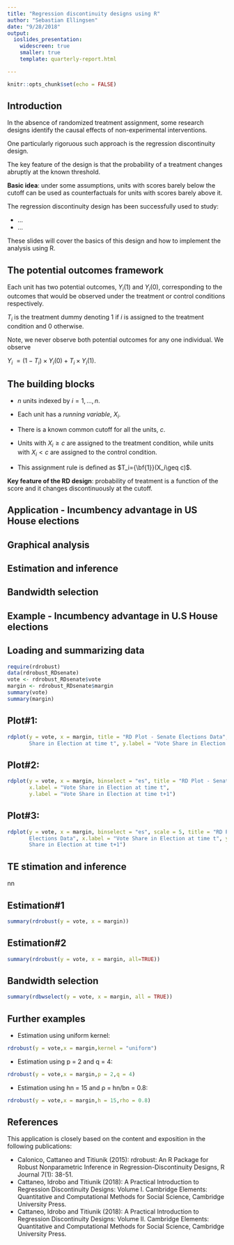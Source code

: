 ```yaml
---
title: "Regression discontinuity designs using R"
author: "Sebastian Ellingsen"
date: "9/28/2018"
output:
  ioslides_presentation:
    widescreen: true
    smaller: true
    template: quarterly-report.html

---
```


```r
knitr::opts_chunk$set(echo = FALSE)
```


## Introduction
In the absence of randomized treatment assignment, some research designs identify the causal effects of non-experimental interventions.

One particularly rigoruous such approach is the regression discontinuity design.

The key feature of the design is that the probability of a treatment changes abruptly at the known threshold.

**Basic idea**: under some assumptions, units with scores barely below the cutoff can be used as counterfactuals for units with scores barely above it.

The regression discontinuity design has been successfully used to study:

- ...
- ...

These slides will cover the basics of this design and how to implement the analysis using R.



## The potential outcomes framework
Each unit has two potential outcomes, $Y_i(1)$ and $Y_i(0)$, corresponding to the outcomes that would be observed under the treatment or control conditions respectively.

$T_i$ is the treatment dummy denoting $1$ if $i$ is assigned to the treatment condition and $0$ otherwise.

Note, we never observe both potential outcomes for any one individual. We observe 

$Y_i~= (1−T_i)\times Y_i(0) +T_i \times Y_i(1).$




## The building blocks

- $n$  units indexed by $i=1,...,n$.

- Each unit has a *running variable*, $X_i$.

- There is a known common cutoff for all the units, $c$.

- Units with $X_i\geq c$ are assigned to the treatment condition, while units with $X_i < c$ are  assigned  to  the  control  condition.

- This  assignment rule is  defined  as $T_i={\bf{1}}(X_i\geq c)$.


**Key feature of the RD design**: probability of treatment is a function of the score and it changes discontinuously at the cutoff.
 
## Application - Incumbency advantage in US House elections


## Graphical analysis

## Estimation and inference

## Bandwidth selection



## Example - Incumbency advantage in U.S House elections

## Loading and summarizing data
```r
require(rdrobust)
data(rdrobust_RDsenate)
vote <- rdrobust_RDsenate$vote 
margin <- rdrobust_RDsenate$margin
summary(vote)
summary(margin)


```



## Plot#1:
```r
rdplot(y = vote, x = margin, title = "RD Plot - Senate Elections Data", x.label = "Vote 
       Share in Election at time t", y.label = "Vote Share in Election at time t+1")
```



## Plot#2:
```r
rdplot(y = vote, x = margin, binselect = "es", title = "RD Plot - Senate Elections Data",
       x.label = "Vote Share in Election at time t", 
       y.label = "Vote Share in Election at time t+1")
```



## Plot#3:
```r
rdplot(y = vote, x = margin, binselect = "es", scale = 5, title = "RD Plot - Senate
       Elections Data", x.label = "Vote Share in Election at time t", y.label = "Vote 
       Share in Election at time t+1")
```


## TE stimation and inference
nn

## Estimation#1
```r
summary(rdrobust(y = vote, x = margin))

```


## Estimation#2
```r
summary(rdrobust(y = vote, x = margin, all=TRUE))

```



## Bandwidth selection
```r
summary(rdbwselect(y = vote, x = margin, all = TRUE))
```


## Further examples
- Estimation using uniform kernel: 
```r
rdrobust(y = vote,x = margin,kernel = "uniform")
```

- Estimation using p = 2 and q = 4: 
```r
rdrobust(y = vote,x = margin,p = 2,q = 4)
```

- Estimation using hn = 15 and ρ = hn/bn = 0.8: 
```r
rdrobust(y = vote,x = margin,h = 15,rho = 0.8)
```





## References
This application is closely based on the content and exposition in the following publications:

- Calonico, Cattaneo and Titiunik (2015): rdrobust: An R Package for Robust Nonparametric Inference in Regression-Discontinuity Designs, R Journal 7(1): 38-51.
- Cattaneo, Idrobo and Titiunik (2018): A Practical Introduction to Regression Discontinuity Designs: Volume I. Cambridge Elements: Quantitative and Computational Methods for Social Science, Cambridge University Press.
- Cattaneo, Idrobo and Titiunik (2018): A Practical Introduction to Regression Discontinuity Designs: Volume II.
Cambridge Elements: Quantitative and Computational Methods for Social Science, Cambridge University Press.




